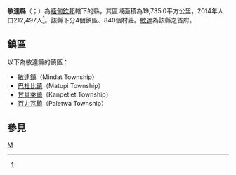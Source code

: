 {{Infobox settlement
|native_name = {{lang|my|မင်းတပ်ခရိုင်}}
|official_name = 敏達縣
|settlement_type = [[欽邦|欽邦]]行政區
|image_skyline = 
|image_map = 
|map_caption = 
|subdivision_type = 國家
|subdivision_name = {{flag|Myanmar}}
|subdivision_type1 = 省邦
|subdivision_name1 = [[欽邦|欽邦]]
|subdivision_type2 = 首府
|subdivision_name2 = [[敏達|敏達]]
|unit_pref = 
|area_total_km2 = 19,735.0
|population_as_of = 2014
|population_footnotes =<ref name="citypopulation">[http://www.citypopulation.de/php/myanmar-admin.php MYANMAR: Administrative Division]. Citypopulation. 2015-11-23</ref>
|population = 212,497
|population_density_km2 = 10.77
|latNS = N
|latd = 21
|latm = 28
|lats = 00
|longEW = E
|longd = 93
|longm = 24
|longs = 00
|coordinates_display = inline,title
|coordinates_region = MM
|pushpin_map = Burma
|elevation_footnotes = 
|elevation_ft = 
|elevation_m = 
|timezone = [[Myanmar_Standard_Time|MST]]
|utc_offset = +6:30
|website =
}}

'''敏達縣'''（{{lang-my|မင်းတပ်ခရိုင်}}；{{lang-en|Mindat District}}）為[[緬甸|緬甸]][[欽邦|欽邦]]轄下的縣，其區域面積為19,735.0平方公里，2014年人口212,497人<ref name="citypopulation"/>。該縣下分4個鎮區、840個村莊。[[敏達|敏達]]為該縣之首府。

==鎮區==
以下為敏達縣的鎮區：
*[[敏達鎮|敏達鎮]]（Mindat Township）
*[[巴杜比鎮|巴杜比鎮]]（Matupi Township）
*[[甘貝萊鎮|甘貝萊鎮]]（Kanpetlet Township）
*[[百力瓦鎮|百力瓦鎮]]（Paletwa Township）

==參見==
{{Reflist}}

{{欽邦行政區劃|state=collapsed}}
{{緬甸縣份|state=collapsed}}

[[Category:欽邦縣份|M]]

{{Burma-geo-stub}}